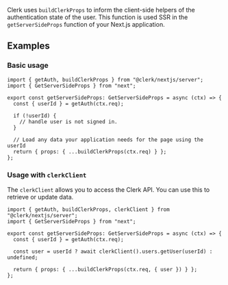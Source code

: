 Clerk uses `buildClerkProps` to inform the client-side helpers of the authentication state of the user. This function is used SSR in the `getServerSideProps` function of your Next.js application.

## Examples

### Basic usage

```tsx {{ filename: 'pages/myServerSidePage.tsx' }}
import { getAuth, buildClerkProps } from "@clerk/nextjs/server";
import { GetServerSideProps } from "next";

export const getServerSideProps: GetServerSideProps = async (ctx) => {
  const { userId } = getAuth(ctx.req);

  if (!userId) {
    // handle user is not signed in.
  }

  // Load any data your application needs for the page using the userId
  return { props: { ...buildClerkProps(ctx.req) } };
};
```

### Usage with `clerkClient`

The `clerkClient` allows you to access the Clerk API. You can use this to retrieve or update data.

```tsx {{ filename: 'pages/api/example.ts' }}
import { getAuth, buildClerkProps, clerkClient } from "@clerk/nextjs/server";
import { GetServerSideProps } from "next";

export const getServerSideProps: GetServerSideProps = async (ctx) => {
  const { userId } = getAuth(ctx.req);

  const user = userId ? await clerkClient().users.getUser(userId) : undefined;

  return { props: { ...buildClerkProps(ctx.req, { user }) } };
};
```
